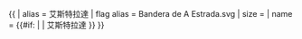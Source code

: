 {{ {{{1<noinclude>|country showdata</noinclude>}}}
| alias = 艾斯特拉達
| flag alias = Bandera de A Estrada.svg
| size = {{{size|}}}
| name = {{#if: {{{name|}}} | {{{name|}}} | 艾斯特拉達 }}
}}